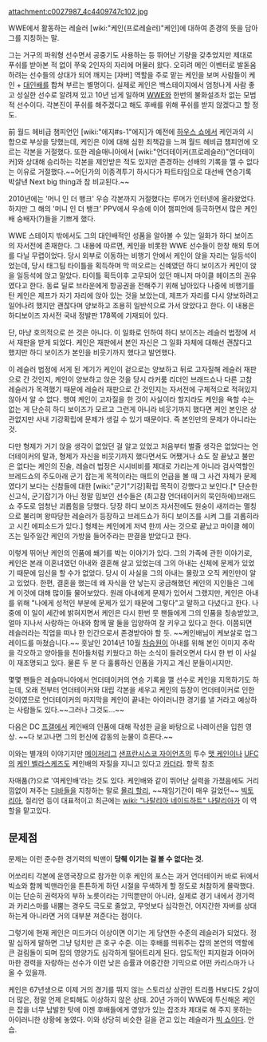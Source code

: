 attachment:c0027987_4c4409747c102.jpg

WWE에서 활동하는 레슬러 [wiki:"케인(프로레슬러)"케인]에 대하여 존경의 뜻을 담아 그를 지칭하는 말.

그는 거구의 파워형 선수면서 공중기도 사용하는 등 뛰어난 기량을 갖추었지만 제대로 푸쉬를 받아본 적 없이 쭈욱 2인자의 자리에 머물러 왔다. 오히려 메인 이벤터로 발돋움하려는 선수들의 상대가 되어 깨지는 [자버] 역할을 주로 맡는 케인을 보며 사람들이 케인 + [[대인배]]를 합쳐 부르는 별명이다. 실제로 케인은 백스테이지에서 엄청나게 사람 좋고 성실한 선수로 알려져 있고 10년 넘게 일하며 [[WWE]]와 한번의 불화설조차 없는 모범적 선수이다. 각본진이 푸쉬를 해주겠다고 해도 후배를 위해 푸쉬를 받지 않겠다고 할 정도.

前 월드 헤비급 챔피언인 [wiki:"에지#s-1"에지]가 예전에 [[하우스 쇼]]에서 케인과의 시합으로 부상을 당했는데, 케인은 이에 대해 심한 죄책감을 느껴 월드 헤비급 챔피언에 오르는 각본을 거절했다. 또한 레슬매니아에서 [wiki:"언더테이커(프로레슬러)"언더테이커]와 상대해 승리하는 각본을 제안받은 적도 있지만 존경하는 선배의 기록을 깰 수 없다는 이유로 거절했다.~~어딘가의 이종격투기 하시다가 파트타임으로 대선배 연승기록 박살낸 Next big thing과 참 비교된다.~~

2010년에는 '머니 인 더 뱅크' 우승 각본까지 거절했다는 루머가 인터넷에 올라왔었다. 하지만 그 해의 '머니 인 더 뱅크' PPV에서 우승에 이어 챔피언에 등극하면서 많은 케인배 숭배자(?)들을 기쁘게 했다.

WWE 스테이지 밖에서도 그의 대인배적인 성품을 알아볼 수 있는 일화가 하디 보이즈의 자서전에 존재한다. 그 내용에 따르면, 케인을 비롯한 WWE 선수들이 한창 해외 투어를 다닐 무렵이었다. 당시 외부로 이동하는 비행기 안에서 케인이 앉을 자리는 일등석이었는데, 당시 태그팀 타이틀을 획득하며 막 떠오르는 신예였던 하디 보이즈가 케인이 앉을 일등석에 앉고 말았다. 타이틀 획득이후 고무되어 있던 매니저 마이클 헤이즈의 권유였다고 한다. 동료 딜로 브라운에게 항공권을 전해주기 위해 남아있다 나중에 비행기를 탄 케인은 제프가 자기 자리에 앉아 있는 것을 보았는데, 제프가 자리를 다시 양보하려고 일어나려 했지만 괜찮다며 양보하고 조용히 일반석으로 가서 앉았다고 한다. 이 내용은 하디보이즈 자서전 국내 정발판 178쪽에 기재되어 있다.

단, 마냥 호의적으로 쓴 것은 아니다. 이 일화로 인하여 하디 보이즈는 레슬러 법정에 서서 재판을 받게 되었다. 케인은 재판에서 본인 자신은 그 일화 자체에 대해선 괜찮다고 했지만 하디 보이즈가 본인을 비웃기까지 했다고 발언했다. 

이 레슬러 법정에 서게 된 계기가 케인이 겉으로는 양보하고 뒤로 고자질해 레슬러 재판으로 간 것인지, 케인이 양보하고 앉은 것을 당시 라커룸 리더인 브래드쇼나 다른 고참 레슬러가 목격했기 때문에 레슬러 재판으로 간 것인지는 자서전에 구체적으로 적혀있지 않아서 알 수 없다. 행여 케인이 고자질을 한 것이 사실이라 할지라도 케인을 욕할 수는 없는 게 단순히 하디 보이즈가 모르고 그런게 아니라 비웃기까지 했다면 케인 본인은 상관없지만 사내 기강확립에 문제가 생길 수 있기 때문이다. 즉 본인만의 문제가 아니라는 것.

다만 형제가 거기 앉을 생각이 없었던 걸 알고 있었고 처음부터 벌줄 생각은 없었다는 언더테이커의 말과, 형제가 자신을 비웃기까지 했다면서도 어쨌거나 쇼도 잘 끝났고 불만은 없다는 케인의 진술, 레슬러 법정은 시시비비를 제대로 가리는게 아니라 검사역할인 브레드쇼의 주도아래 군기 잡는게 목적이라는 매트의 언급을 볼 때 그 사건 자체가 문제였다기 보다는 신참들에 대한 [wiki:"군기"기강]확립 목적이 강했다고 보인다.[* 단순한 신고식, 군기잡기가 아닌 정말 밉보인 선수들은 (최고참 언더테이커의 묵인하에)브래드쇼 주도로 엄청난 괴롭힘을 당했다. 당장 하디 보이즈 자서전에도 원숭이 새끼라는 멸칭으로 불리며 왕따당한 레슬러가 등장하고 브레드쇼가 하디 보이즈를 시켜 그를 괴롭히라고 시킨 에피소드가 있다.] 형제는 케인에게 저녁 한끼 사는 것으로 끝났고 마이클 헤이즈는 일주일간 케인의 가방을 들어주라는 판결을 받았다고 한다.

이렇게 뛰어난 케인의 인품에 쐐기를 박는 이야기가 있다. 그의 가족에 관한 이야기로, 케인은 본래 이혼녀였던 아내와 결혼해 살고 있었는데 그의 아내는 신체에 문제가 있었기 때문에 임신을 할 수가 없었다. 당시 이 사실을 그의 아내는 몰랐고 오직 케인만이 알고 있었다. 한편, 결혼을 했는데 왜 자식을 안 낳는지 궁금해했던 케인의 지인들은 그에게 이것에 대해 많이들 물어보았다. 원래 아내에게 문제가 있어서 그랬지만, 케인은 아내를 위해 "나에게 성적인 부분에 문제가 있기 때문에 그렇다"고 말하고 다녔다고 한다. 나중에 이 일이 세간에 밝혀지면서 케인은 다시 한번 뭇 팬들에게 그의 인품을 칭송받았고, 얼마 지나서 사랑하는 아내와 함께 딸 둘을 입양하여 잘 키우고 있다고 한다. 이쯤되면 레슬러라는 직업을 떠나 한 인간으로서 존경받아야 할 듯. ~~케인배님이 케보살로 업그레이드를 마쳤습니다.~~
훗날인 2014년 10월 [[차승원]]이 아내를 위해 본인 이미지 추락을 각오하고 양아들을 친아들처럼 키웠다고 하는 소식이 들려오면서 다시 한 번 이 사실이 재조명되고 있다. 물론 두 분 다 훌륭하신 인품을 가지고 계신 분들이시지만.

몇몇 팬들은 레슬마니아에서 언더테이커의 연승 기록을 깰 선수로 케인을 지목하기도 하는데, 오래 전부터 언더테이커와 대립 각본을 세우고 케인의 등장이 언더테이커로 인한 것이였므로 언더테이커의 마지막을 케인이 끝내는 아이러니한 경기를 낼 거라고 예상하는 사람들도 있다.~~그러나 그것도...~~

다음은 DC [[프갤]]에서 케인배의 인품에 대해 작성한 글을 바탕으로 나레이션을 입힌 영상. ~~다 보고나면 그의 헌신에 감동의 눈물이 흐른다.~~

{{{#!html
<embed allowScriptAccess=always allowFullScreen=true src=http://afbbs.afreeca.com:8080/player.swf?uid=vvhyuk&nTitleNo=219262 width=504 height=448></embed>
}}}

이와는 별개의 이야기지만 [[메이저리그]] [[샌프란시스코 자이언츠]]의 투수 [[맷 케인]]이나 [[UFC]]의 [[케인 벨라스케즈]]도 케인배의 자질을 지니고 있다고 [[카더라]]. 항목 참조

자매품(?)으로 '여케인배'라는 것도 있다. 케인배와 같이 뛰어난 실력을 가졌음에도 거리낌없이 져주는 [[디바]]들을 지칭하는 말로 [[몰리 할리]], ~~재임기간이 매우 길었던~~ [[빅토리아]], 질리언 등이 대표적이고 최근에는 [[wiki: "나탈리아 네이드하트" 나탈리아]]가 이 역할을 맡고있다. 

== 문제점 ==

문제는 이런 준수한 경기력의 빅맨이 '''당췌 이기는 걸 볼 수 없다는 것.'''

어쏘리티 각본에 운영국장으로 참가한 이후 케인의 포스는 과거 언더테이커 바로 뒤에서 빅쇼와 함께 빅맨라인을 튼튼하게 하던 시절을 무색하게 할 정도로 처참하게 몰락했다. 이는 단순히 권력자의 부하 노릇이라는 기믹뿐만이 아니라, 실제로 경기 내에서 경기력과 카리스마를 내뿜는 경우도 극도로 줄었고, 무엇보다 심각한건, 어지간한 자버를 상대하는게 아니라면 거의 대부분 져준다는 점이다.

그렇기에 현재 케인은 미드카더 이상이면 이기는 게 당연한 수준의 레슬러가 되었다. 정말 심하게 말하면 그냥 덩치만 큰 호구 수준. 이는 후배를 띄워주는 잡의 본연의 역할에 큰 걸림돌이 되며 잡의 영양가도 심각하게 떨어트리게 된다. 압도적인 피지컬과 어마어마한 경력을 자랑하는 선수가 이런 낮은 승률과 어중간한 기믹으로 어떤 카리스마가 나올 수 있을까. 

케인은 67년생으로 이제 거의 경기를 뛰지 않는 스토리상 상관인 트리플 H보다도 2살이 더 많은, 정말 언제 은퇴해도 이상하지 않은 상태. 20년 가까이 WWE에 투신해온 케인은 잡을 너무 남발한 탓에 이젠 후배들에게 영양가 있는 잡조차 제대로 해 주지 못하는 아이러니한 상황에 놓였다.
이와 상당히 비슷한 길을 걷고 있는 레슬러가 [[빅 쇼]]이다. 안습.
